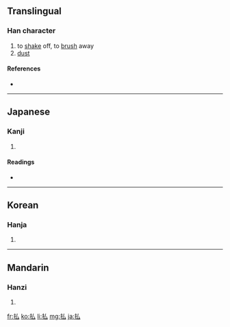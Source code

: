 {{also|拂}}
==Translingual==

===Han character===
{{Han char|rn=64|rad=手|as=02|sn=5|four=|canj=手戈 (QI), XX手戈 (XXQI)|ids=⿰[[扌]][[厶]]}}

# to [[shake]] off, to [[brush]] away
# [[dust]]

====References====
* {{Han ref|kx=0417.131|dkj=11784|dj=0764.040|hdz=31828.020|uh=6255|ud=25173}}

----

==Japanese==

===Kanji===
{{ja-kanji|grade=c|rs=手02}}

# {{defn|Japanese}}

====Readings====
* {{ja-readings|on=[[ふつ]] (futsu), [[ほつ]] (hotsu)|kun=[[はらう]] (harau), [[はらい]] (harai)}}

----

==Korean==

===Hanja===
{{ko-hanja|hangeul=[[불]], [[필]]|eumhun=|rv=bul, pil|mr=pul, p'il|y=pul, phil}}

# {{defn|Korean}}

----

==Mandarin==

===Hanzi===
{{cmn-hanzi|pin=[[fú]] ([[fu2]]), [[gāng]] ([[gang1]])|wg=fu<sup>2</sup>, kang<sup>1</sup>}}

# {{defn|Mandarin}}

[[fr:払]]
[[ko:払]]
[[li:払]]
[[mg:払]]
[[ja:払]]